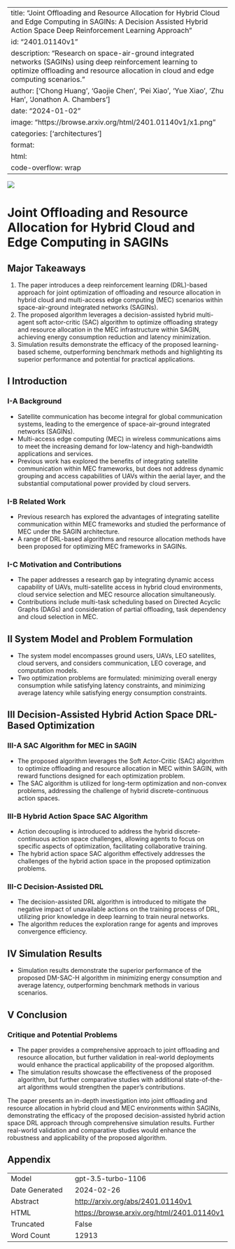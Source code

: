 
---
title: "Joint Offloading and Resource Allocation for Hybrid Cloud and Edge Computing in SAGINs: A Decision Assisted Hybrid Action Space Deep Reinforcement Learning Approach"
id: "2401.01140v1"
description: "Research on space-air-ground integrated networks (SAGINs) using deep reinforcement learning to optimize offloading and resource allocation in cloud and edge computing scenarios."
author: ['Chong Huang', 'Gaojie Chen', 'Pei Xiao', 'Yue Xiao', 'Zhu Han', 'Jonathon A. Chambers']
date: "2024-01-02"
image: "https://browse.arxiv.org/html/2401.01140v1/x1.png"
categories: ['architectures']
format:
  html:
    code-overflow: wrap
---

![](https://browse.arxiv.org/html/2401.01140v1/x1.png)

# Joint Offloading and Resource Allocation for Hybrid Cloud and Edge Computing in SAGINs

## Major Takeaways
1. The paper introduces a deep reinforcement learning (DRL)-based approach for joint optimization of offloading and resource allocation in hybrid cloud and multi-access edge computing (MEC) scenarios within space-air-ground integrated networks (SAGINs).
2. The proposed algorithm leverages a decision-assisted hybrid multi-agent soft actor-critic (SAC) algorithm to optimize offloading strategy and resource allocation in the MEC infrastructure within SAGIN, achieving energy consumption reduction and latency minimization.
3. Simulation results demonstrate the efficacy of the proposed learning-based scheme, outperforming benchmark methods and highlighting its superior performance and potential for practical applications.

## I Introduction

### I-A Background
- Satellite communication has become integral for global communication systems, leading to the emergence of space-air-ground integrated networks (SAGINs).
- Multi-access edge computing (MEC) in wireless communications aims to meet the increasing demand for low-latency and high-bandwidth applications and services.
- Previous work has explored the benefits of integrating satellite communication within MEC frameworks, but does not address dynamic grouping and access capabilities of UAVs within the aerial layer, and the substantial computational power provided by cloud servers.

### I-B Related Work
- Previous research has explored the advantages of integrating satellite communication within MEC frameworks and studied the performance of MEC under the SAGIN architecture.
- A range of DRL-based algorithms and resource allocation methods have been proposed for optimizing MEC frameworks in SAGINs.

### I-C Motivation and Contributions
- The paper addresses a research gap by integrating dynamic access capability of UAVs, multi-satellite access in hybrid cloud environments, cloud service selection and MEC resource allocation simultaneously. 
- Contributions include multi-task scheduling based on Directed Acyclic Graphs (DAGs) and consideration of partial offloading, task dependency and cloud selection in MEC.

## II System Model and Problem Formulation
- The system model encompasses ground users, UAVs, LEO satellites, cloud servers, and considers communication, LEO coverage, and computation models.
- Two optimization problems are formulated: minimizing overall energy consumption while satisfying latency constraints, and minimizing average latency while satisfying energy consumption constraints.

## III Decision-Assisted Hybrid Action Space DRL-Based Optimization

### III-A SAC Algorithm for MEC in SAGIN
- The proposed algorithm leverages the Soft Actor-Critic (SAC) algorithm to optimize offloading and resource allocation in MEC within SAGIN, with reward functions designed for each optimization problem.
- The SAC algorithm is utilized for long-term optimization and non-convex problems, addressing the challenge of hybrid discrete-continuous action spaces.

### III-B Hybrid Action Space SAC Algorithm
- Action decoupling is introduced to address the hybrid discrete-continuous action space challenges, allowing agents to focus on specific aspects of optimization, facilitating collaborative training.
- The hybrid action space SAC algorithm effectively addresses the challenges of the hybrid action space in the proposed optimization problems.

### III-C Decision-Assisted DRL
- The decision-assisted DRL algorithm is introduced to mitigate the negative impact of unavailable actions on the training process of DRL, utilizing prior knowledge in deep learning to train neural networks.
- The algorithm reduces the exploration range for agents and improves convergence efficiency.

## IV Simulation Results
- Simulation results demonstrate the superior performance of the proposed DM-SAC-H algorithm in minimizing energy consumption and average latency, outperforming benchmark methods in various scenarios.

## V Conclusion

### Critique and Potential Problems
- The paper provides a comprehensive approach to joint offloading and resource allocation, but further validation in real-world deployments would enhance the practical applicability of the proposed algorithm.
- The simulation results showcase the effectiveness of the proposed algorithm, but further comparative studies with additional state-of-the-art algorithms would strengthen the paper's contributions.

The paper presents an in-depth investigation into joint offloading and resource allocation in hybrid cloud and MEC environments within SAGINs, demonstrating the efficacy of the proposed decision-assisted hybrid action space DRL approach through comprehensive simulation results. Further real-world validation and comparative studies would enhance the robustness and applicability of the proposed algorithm.

## Appendix

|          |          |
|----------|----------|
| Model     | gpt-3.5-turbo-1106       |
| Date Generated     | 2024-02-26       |
| Abstract | [http://arxiv.org/abs/2401.01140v1](http://arxiv.org/abs/2401.01140v1)        |
| HTML     | [https://browse.arxiv.org/html/2401.01140v1](https://browse.arxiv.org/html/2401.01140v1)       |
| Truncated       | False       |
| Word Count       | 12913       |